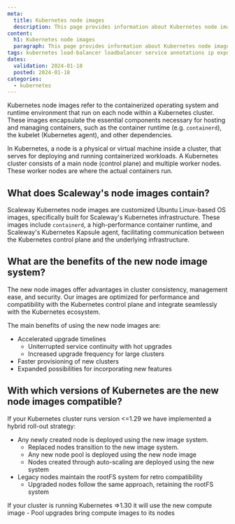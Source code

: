 ```yaml
---
meta:
  title: Kubernetes node images
  description: This page provides information about Kubernetes node images for your Kubernetes cluster
content:
  h1: Kubernetes node images
  paragraph: This page provides information about Kubernetes node images for your Kubernetes cluster
tags: kubernetes load-balancer loadbalancer service annotations ip expose
dates:
  validation: 2024-01-18
  posted: 2024-01-18
categories:
  - kubernetes
---
```


Kubernetes node images refer to the containerized operating system and runtime environment that run on each node within a Kubernetes cluster.
These images encapsulate the essential components necessary for hosting and managing containers, such as the container runtime (e.g. `containerd`), the kubelet (Kubernetes agent), and other dependencies.

In Kubernetes, a node is a physical or virtual machine inside a cluster, that serves for deploying and running containerized workloads.
A Kubernetes cluster consists of a main node (control plane) and multiple worker nodes. These worker nodes are where the actual containers run.

## What does Scaleway's node images contain?

Scaleway Kubernetes node images are customized Ubuntu Linux-based OS images, specifically built for Scaleway's Kubernetes infrastructure.
These images include `containerd`, a high-performance container runtime, and Scaleway's Kubernetes Kapsule agent, facilitating communication between the Kubernetes control plane and the underlying infrastructure.

## What are the benefits of the new node image system?

The new node images offer advantages in cluster consistency, management ease, and security. 
Our images are optimized for performance and compatibility with the Kubernetes control plane and integrate seamlessly with the Kubernetes ecosystem.

The main benefits of using the new node images are:
- Accelerated upgrade timelines
    - Uniterrupted service continuity with hot upgrades
    - Increased upgrade frequency for large clusters
- Faster provisioning of new clusters
- Expanded possibilities for incorporating new features

## With which versions of Kubernetes are the new node images compatible?

If your Kubernetes cluster runs version <=1.29 we have implemented a hybrid roll-out strategy:

-  Any newly created node is deployed using the new image system.
    - Replaced nodes transition to the new image system.
    - Any new node pool is deployed using the new node image
    - Nodes created through auto-scaling are deployed using the new system
- Legacy nodes maintain the rootFS system for retro compatibility
    - Upgraded nodes follow the same approach, retaining the rootFS system

If your cluster is running Kubernetes =>1.30 it will use the new compute image
    - Pool upgrades bring compute images to its nodes
